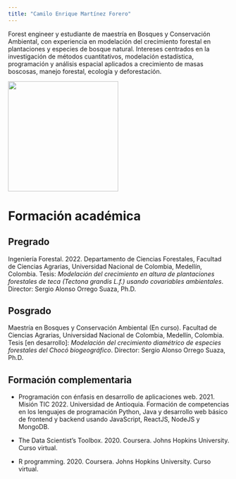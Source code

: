 ```yaml
---
title: "Camilo Enrique Martínez Forero"
---
```


::: justify
Forest engineer y estudiante de maestría en Bosques y Conservación Ambiental, con experiencia en modelación del crecimiento forestal en plantaciones y especies de bosque natural. Intereses centrados en la investigación de métodos cuantitativos, modelación estadística, programación y análisis espacial aplicados a crecimiento de masas boscosas, manejo forestal, ecología y deforestación.
:::

![](Images/Profile.png){fig-align="center" width="250"}

# Formación académica

## Pregrado

::: justify
Ingeniería Forestal. 2022. Departamento de Ciencias Forestales, Facultad de Ciencias Agrarias, Universidad Nacional de Colombia, Medellín, Colombia. Tesis: *Modelación del crecimiento en altura de plantaciones forestales de teca (Tectona grandis L.f.) usando covariables ambientales*. Director: Sergio Alonso Orrego Suaza, Ph.D.
:::

## Posgrado

::: justify
Maestría en Bosques y Conservación Ambiental (En curso). Facultad de Ciencias Agrarias, Universidad Nacional de Colombia, Medellín, Colombia. Tesis \[en desarrollo\]: *Modelación del crecimiento diamétrico de especies forestales del Chocó biogeográfico*. Director: Sergio Alonso Orrego Suaza, Ph.D.
:::

## Formación complementaria

::: justify
-   Programación con énfasis en desarrollo de aplicaciones web. 2021. Misión TIC 2022. Universidad de Antioquia. Formación de competencias en los lenguajes de programación Python, Java y desarrollo web básico de frontend y backend usando JavaScript, ReactJS, NodeJS y MongoDB.

-   The Data Scientist's Toolbox. 2020. Coursera. Johns Hopkins University. Curso virtual.

-   R programming. 2020. Coursera. Johns Hopkins University. Curso virtual.
:::
